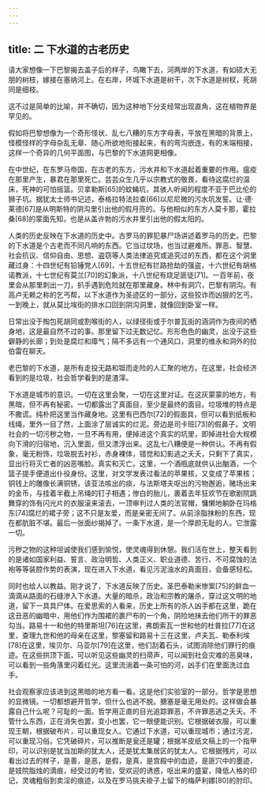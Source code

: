 ```yaml
---
---
---
```

title: 二 下水道的古老历史
---




请大家想像一下巴黎揭去盖子后的样子，鸟瞰下去，河两岸的下水道，有如硕大无朋的树枝，嫁接在塞纳河上。在右岸，环城下水道是树干，次下水道是树杈，死胡同是细枝。

这不过是简单的比喻，并不确切，因为这种地下分支经常出现直角，这在植物界是罕见的。

假如将巴黎想像为一个奇形怪状、乱七八糟的东方字母表，平放在黑暗的背景上，怪模怪样的字母杂乱无章、随心所欲地衔接起来，有的弯沟嵌连，有的末端相接，这样一个奇异的几何平面图，与巴黎的下水道网更相像。

在中世纪，在东罗马帝国，在古老的东方，污水井和下水道起着重要的作用。瘟疫在那里产生，暴君在那里死亡。芸芸众生几乎以宗教式的敬畏，看待这腐烂的温床，死神的可怕摇篮。贝拿勒斯[65]的蚊蝇坑，其骇人听闻的程度不亚于巴比伦的狮子坑。据犹太士师书记述，泰格拉特法拉查[66]以尼尼微的污水坑发誓。让·德·莱德[67]是从明斯特的阴沟里引出他的假月亮的。与他相似的东方人莫卡那，霍拉桑[68]的蒙面先知，也是从盖许勃的污水井里引出他的假太阳的。

人类的历史反映在下水道的历史中。古罗马的罪犯暴尸场讲述着罗马的历史。巴黎的下水道是个古老而不同凡响的东西。它当过坟场，也当过避难所。罪恶、智慧、社会抗议、信仰自由、思想、盗窃等人类法律追究或追究过的东西，都在这个洞里藏过身：十四世纪有铅锤党人[69]，十五世纪有拦路抢劫的强盗，十六世纪有胡格诺教派，十七世纪有莫兰[70]的幻象派，十八世纪有烧足匪徒[71]。一百年前，夜里会从那里刺出一刀，扒手遇到危险就在那里藏身。林中有洞穴，巴黎有阴沟。有高卢无赖之称的乞丐帮，以下水道作为圣迹区的一部分，这些狡诈而凶狠的乞丐，一到晚上，就从莫比埃街的排水口回到阴沟洞里，就像回到卧室一样。

日常出没于掏包死胡同或割喉街的人，以绿径街或于尔普瓦街的涵洞作为夜间的栖身地，这是最自然不过的事。那里留下过无数记忆。形形色色的幽灵，出没于这些僻静的长廊；到处是腐烂和瘴气；隔不多远有一个通风口，洞里的维永和洞外的拉伯雷在聊天。

老巴黎的下水道，是所有走投无路和铤而走险的人汇聚的地方。在这里，社会经济看到的是垃圾，社会哲学看到的是渣滓。

下水道是城市的意识。一切在这里会聚，一切在这里对证。在这灰蒙蒙的地方，有黑暗，但不再有秘密。一切都露出了真面目，至少是最终的面目。垃圾堆的特点是不撒谎。纯朴把这里当作藏身地。这里有巴西尔[72]的假面具，但可以看到纸板和线绳，里外一目了然，上面涂了层诚实的烂泥。旁边是司卡班[73]的假鼻子。文明社会的一切污秽之物，一旦不再有用，便掉进这个真实的坑里，即掉进社会大规模向下滑的归宿地，沉入里面，但又漂浮出来。这乱七八糟便是一种供认。不再有假象，毫无粉饰，垃圾脱去衬衫，赤身裸体，错觉和幻影逃之夭夭，只剩下了真实，显出行将灭亡者的凶恶嘴脸。真实和灭亡。这里，一个酒瓶底就供认出酗酒，一个篮子提手便道出仆役身份。这里，对文学发表过看法的苹果核，又变成了苹果核；铜钱上的雕像长满铜锈，该亚法咳出的痰，与法斯塔夫呕出的污物邂逅，赌场出来的金币，与挂着半截上吊绳的钉子相遇；惨白的胎儿，裹着去年狂欢节在歌剧院跳舞穿的饰有闪光片的衣服滚来滚去，一顶审判过人类的法官帽，慵懒地躺卧在玛格东[74]腐烂的裙子旁；这不只是友爱，而是亲密无间了。从前涂脂抹粉的东西，现在都肮脏不堪。最后一张面纱揭掉了。一条下水道，是一个厚颜无耻的人。它泄露一切。

污秽之物的这种坦诚使我们感到愉悦，使灵魂得到休憩。我们活在世上，整天看到的是诸如国家利益、誓言、政治明哲、人类正义、职业道德、苦行、不可腐蚀的法袍等等装腔作势的表演，现在进入下水道，看见污泥浊水的真面目，会备感轻松。

同时也给人以教益。刚才说了，下水道反映了历史。圣巴泰勒米惨案[75]的鲜血一滴滴从路面的石缝渗入下水道。大量的暗杀，政治和宗教的屠杀，穿过这文明的地道，留下一具具尸体。在爱思索的人看来，历史上所有的杀人凶手都在这里，跪在这丑恶的幽暗中，用他们作为围裙的裹尸布的一个角，阴险地抹去他们所干的罪恶勾当。路易十一和他的特里斯坦[76]在这里，弗朗索瓦一世和他的杜普拉[77]在这里，查理九世和他的母亲在这里，黎塞留和路易十三在这里，卢夫瓦、勒泰利埃[78]在这里，埃贝尔、马亚尔[79]在这里，他们刮着石头，试图消除他们罪行的痕迹。在这些拱顶下面，可以听见这些幽灵的扫帚声，可以闻到社会灾难的恶臭味，可以看到一些角落里闪着红光。这里流淌着一条可怕的河，凶手们在里面洗过血手。

社会观察家应该进到这黑暗的地方看一看。这是他们实验室的一部分。哲学是思想的显微镜。一切都想避开哲学，但什么也逃不脱。搪塞是毫无用处的。这样做会暴露自己什么呢？可耻的一面。哲学用正直的目光追踪罪恶，不许罪恶逃之夭夭。不管什么东西，正在消失也罢，变小也罢，它一眼便能识别。它根据破衣服，可以重现王朝，根据破布片，可以重现女人。它通过下水道，可以重现城市；通过污泥，可以重现习俗。它凭破碎片，可以推断是瓮还是罐；根据羊皮纸文稿上的一个指甲印，可以识别是犹当加斯的犹太人，还是犹太集居区的犹太人。它根据残片，可以看出过去的样子，是善，是恶，是假，是真，是宫殿中的血迹，是匪穴中的墨迹，是妓院脂烛的滴痕，经受过的考验，受欢迎的诱惑，呕出来的盛宴，降低人格的印记，灵魂粗俗到卖淫的痕迹，以及在罗马挑夫褂子上留下的梅萨利娜[80]的肘印。
